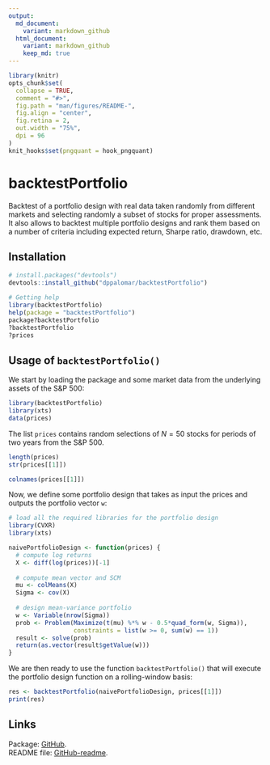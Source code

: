 ```yaml
---
output:
  md_document:
    variant: markdown_github
  html_document:
    variant: markdown_github
    keep_md: true
---
```


<!-- README.md is generated from README.Rmd. Please edit that file -->

```r
library(knitr)
opts_chunk$set(
  collapse = TRUE,
  comment = "#>",
  fig.path = "man/figures/README-",
  fig.align = "center",
  fig.retina = 2,
  out.width = "75%",
  dpi = 96
)
knit_hooks$set(pngquant = hook_pngquant)
```

# backtestPortfolio

Backtest of a portfolio design with real data taken randomly from different
markets and selecting randomly a subset of stocks for proper assessments.
It also allows to backtest multiple portfolio designs and rank them based
on a number of criteria including expected return, Sharpe ratio, drawdown,
etc.


## Installation
```r
# install.packages("devtools")
devtools::install_github("dppalomar/backtestPortfolio")

# Getting help
library(backtestPortfolio)
help(package = "backtestPortfolio")
package?backtestPortfolio
?backtestPortfolio
?prices
```



## Usage of `backtestPortfolio()`
We start by loading the package and some market data from the underlying assets of the S&P 500:
```r
library(backtestPortfolio)
library(xts)
data(prices)
```
The list `prices` contains random selections of $N=50$ stocks for periods of two years from the S&P 500.
```r
length(prices)
str(prices[[1]])

colnames(prices[[1]])
```

Now, we define some portfolio design that takes as input the prices and outputs the portfolio vector `w`:
```r
# load all the required libraries for the portfolio design
library(CVXR)
library(xts)

naivePortfolioDesign <- function(prices) {
  # compute log returns
  X <- diff(log(prices))[-1]
  
  # compute mean vector and SCM
  mu <- colMeans(X)
  Sigma <- cov(X)
  
  # design mean-variance portfolio
  w <- Variable(nrow(Sigma))
  prob <- Problem(Maximize(t(mu) %*% w - 0.5*quad_form(w, Sigma)),
                  constraints = list(w >= 0, sum(w) == 1))
  result <- solve(prob)
  return(as.vector(result$getValue(w)))
}
```

We are then ready to use the function `backtestPortfolio()` that will execute the portfolio design function on a rolling-window basis:
```r
res <- backtestPortfolio(naivePortfolioDesign, prices[[1]])
print(res)
```



## Links
Package: [GitHub](https://github.com/dppalomar/backtestPortfolio).  
README file: [GitHub-readme](https://rawgit.com/dppalomar/backtestPortfolio/master/README.html).
